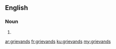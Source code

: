 ==English==

===Noun===
{{head|en|noun plural form}}

# {{plural of|grievand|lang=en}}

[[ar:grievands]]
[[fr:grievands]]
[[ku:grievands]]
[[my:grievands]]